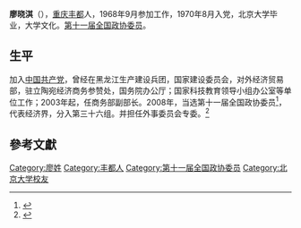 '''廖晓淇'''（{{bd|1947年|8月|}}），[[重庆|重庆]][[丰都|丰都]]人，1968年9月参加工作，1970年8月入党，北京大学毕业，大学文化。[[第十一届全国政协委员|第十一届全国政协委员]]。

==生平==
加入[[中国共产党|中国共产党]]，曾经在黑龙江生产建设兵团，国家建设委员会，对外经济贸易部，驻立陶宛经济商务参赞处，国务院办公厅；国家科技教育领导小组办公室等单位工作；2003年起，任商务部副部长。2008年，当选第十一届全国政协委员<ref>{{cite news|title=第十一届全国政协委员名单|url=http://www.indaa.com.cn/zt/2009qglh/zxzs/200903/t20090303_127573.html|accessdate=2013-04-09|newspaper=新华社北京1月25日电 中国人民政治协商会议第十一届全国委员会委员名单(共2237人，2008年1月25日政协第十届全国委员会常务委员会第二十次会议通过)|date=2008年1月25日|deadurl=yes|archiveurl=https://web.archive.org/web/20130928014403/http://www.indaa.com.cn/zt/2009qglh/zxzs/200903/t20090303_127573.html|archivedate=2013年9月28日|df=}}</ref>，代表经济界，分入第三十六组。并担任外事委员会专委。<ref>{{cite news|title=全国政协信息-廖晓淇|url=http://www.cppcc.gov.cn/CMS/wylibary/showJcwyxtInfoWylibary.action?tabJcwyxt.guid=11W0012970&wytype=wjwy|accessdate=2013-04-11|newspaper=全国政协委员会|archive-date=2019-06-06|archive-url=https://web.archive.org/web/20190606104424/http://www.cppcc.gov.cn/CMS/wylibary/showJcwyxtInfoWylibary.action?tabJcwyxt.guid=11W0012970&wytype=wjwy}}</ref>

==參考文獻==
{{reflist}}

{{中国政治人物小作品}}
{{DEFAULTSORT:L}}
[[Category:廖姓|Category:廖姓]]
[[Category:丰都人|Category:丰都人]]
[[Category:第十一届全国政协委员|Category:第十一届全国政协委员]]
[[Category:北京大学校友|Category:北京大学校友]]